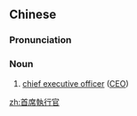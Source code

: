==Chinese==
{{zh-forms|s=首席执行官|type=23}}
{{zh-wp}}

===Pronunciation===
{{zh-pron
|m=shǒuxí zhíxíngguān
|c=sau2 zik6 zap1 hang4 gun1
|cat=n
}}

===Noun===
{{zh-noun}}

# [[chief executive officer]] ([[CEO]])

[[zh:首席執行官]]